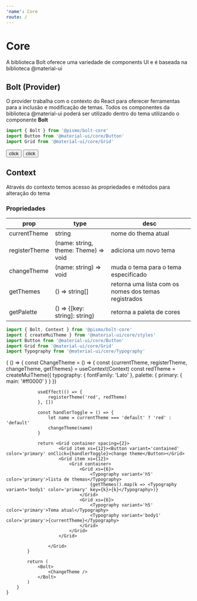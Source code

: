 ```yaml
---
'name': Core
route: /
---
```



# Core

A biblioteca Bolt oferece uma variedade de components UI e é baseada na biblioteca @material-ui

## Bolt (Provider)

O provider trabalha com o contexto do React para oferecer ferramentas para a inclusão e modificação de temas.
Todos os componentes da biblioteca @material-ui poderá ser utilizado dentro do tema utilizando o componente **Bolt**

```javascript
import { Bolt } from '@pismo/bolt-core'
import Button from '@material-ui/core/Button'
import Grid from '@material-ui/core/Grid'
```

<Playground>
  <Bolt>
    <Grid container spacing={2}>
      <Grid item>
        <Button variant='contained' color='primary'>
          click
        </Button>
      </Grid>
      <Grid item>
        <Button variant='contained' color='secondary'>
          click
        </Button>
      </Grid>
    </Grid>
  </Bolt>
</Playground>

## Context

Através do contexto temos acesso às propriedades e métodos para alteração do tema

### Propriedades

| **prop**      | **type**                             | **desc**                                             |
| ------------- | ------------------------------------ | ---------------------------------------------------- |
| currentTheme  | string                               | nome do thema atual                                  |
| registerTheme | (name: string, theme: Theme) => void | adiciona um novo tema                                |
| changeTheme   | (name: string) => void               | muda o tema para o tema especificado                 |
| getThemes     | () => string[]                       | retorna uma lista com os nomes dos temas registrados |
| getPalette    | () => {[key: string]: string}        | retorna a paleta de cores                            |

```javascript
import { Bolt, Context } from '@pismo/bolt-core'
import { createMuiTheme } from '@material-ui/core/styles'
import Button from '@material-ui/core/Button'
import Grid from '@material-ui/core/Grid'
import Typography from '@material-ui/core/Typography'
```

<Playground>
    {
        () => {
            const ChangeTheme = () => {
                const {currentTheme, registerTheme, changeTheme, getThemes} = useContext(Context)
                const redTheme = createMuiTheme({
                    typography: {
                        fontFamily: 'Lato'
                    },
                    palette: {
                        primary: {
                            main: '#ff0000'
                        }
                    }
                })

                useEffect(() => {
                    registerTheme('red', redTheme)
                }, [])

                const handlerToggle = () => {
                    let name = currentTheme === 'default' ? 'red' : 'default'
                    changeTheme(name)
                }

                return <Grid container spacing={2}>
                        <Grid item xs={12}><Button variant='contained' color='primary' onClick={handlerToggle}>change theme</Button></Grid>
                        <Grid item xs={12}>
                            <Grid container>
                                <Grid xs={6}>
                                    <Typography variant='h5' color='primary'>lista de themas</Typography>
                                    {getThemes().map(k => <Typography variant='body1' color='primary' key={k}>{k}</Typography>)}
                                </Grid>
                                <Grid xs={6}>
                                    <Typography variant='h5' color='primary'>Tema atual</Typography>
                                    <Typography variant='body1' color='primary'>{currentTheme}</Typography>
                                </Grid>
                            </Grid>
                        </Grid>

                    </Grid>
            }

            return (
                <Bolt>
                    <ChangeTheme />
                </Bolt>
            )
        }
    }

</Playground>
